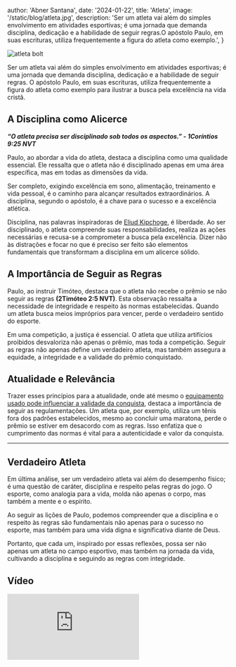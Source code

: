 
  author: 'Abner Santana',
  date: '2024-01-22',
  title: 'Atleta',
  image: '/static/blog/atleta.jpg',
  description:
  'Ser um atleta vai além do simples envolvimento em atividades esportivas; é uma jornada que demanda disciplina, dedicação e a habilidade de seguir regras.O apóstolo Paulo, em suas escrituras, utiliza frequentemente a figura do atleta como exemplo.',
}


<Image src={pic} alt="atleta bolt" />

Ser um atleta vai além do simples envolvimento em atividades esportivas; é uma jornada que demanda disciplina, dedicação e a habilidade de seguir regras. O apóstolo Paulo, em suas escrituras, utiliza frequentemente a figura do atleta como exemplo para ilustrar a busca pela excelência na vida cristã.

## A Disciplina como Alicerce

***“O atleta precisa ser disciplinado sob todos os aspectos.” - 1Coríntios 9:25 NVT***

Paulo, ao abordar a vida do atleta, destaca a disciplina como uma qualidade essencial. 
Ele ressalta que o atleta não é disciplinado apenas em uma área específica, mas em todas as dimensões da vida.

Ser completo, exigindo excelência em sono, alimentação, treinamento e vida pessoal, é o caminho para alcançar resultados extraordinários. A disciplina, segundo o apóstolo, é a chave para o sucesso e a excelência atlética.

Disciplina, nas palavras inspiradoras de <a href="https://www.youtube.com/watch?v=Tc00mDtzIJU" target="_blank">Eliud Kipchoge</a>, é liberdade. Ao ser disciplinado, o atleta compreende suas responsabilidades, realiza as ações necessárias e recusa-se a comprometer a busca pela excelência. Dizer não às distrações e focar no que é preciso ser feito são elementos fundamentais que transformam a disciplina em um alicerce sólido.

## A Importância de Seguir as Regras

Paulo, ao instruir Timóteo, destaca que o atleta não recebe o prêmio se não seguir as regras **(2Timóteo 2:5 NVT)**. Esta observação ressalta a necessidade de integridade e respeito às normas estabelecidas. Quando um atleta busca meios impróprios para vencer, perde o verdadeiro sentido do esporte.

Em uma competição, a justiça é essencial. O atleta que utiliza artifícios proibidos desvaloriza não apenas o prêmio, mas toda a competição. Seguir as regras não apenas define um verdadeiro atleta, mas também assegura a equidade, a integridade e a validade do prêmio conquistado.

## Atualidade e Relevância

Trazer esses princípios para a atualidade, onde até mesmo o <a href="https://ge.globo.com/atletismo/noticia/vencedor-da-maratona-de-vienna-e-desqualificado-por-espessura-do-tenis.ghtml" target="_blank">equipamento usado pode influenciar a validade da conquista</a>, destaca a importância de seguir as regulamentações. Um atleta que, por exemplo, utiliza um tênis fora dos padrões estabelecidos, mesmo ao concluir uma maratona, perde o prêmio se estiver em desacordo com as regras. Isso enfatiza que o cumprimento das normas é vital para a autenticidade e valor da conquista.
***
## Verdadeiro Atleta

Em última análise, ser um verdadeiro atleta vai além do desempenho físico; é uma questão de caráter, disciplina e respeito pelas regras do jogo. O esporte, como analogia para a vida, molda não apenas o corpo, mas também a mente e o espírito.

Ao seguir as lições de Paulo, podemos compreender que a disciplina e o respeito às regras são fundamentais não apenas para o sucesso no esporte, mas também para uma vida digna e significativa diante de Deus.

Portanto, que cada um, inspirado por essas reflexões, possa ser não apenas um atleta no campo esportivo, mas também na jornada da vida, cultivando a disciplina e seguindo as regras com integridade.

## Vídeo
<div class="video-container">
<iframe src="https://www.youtube.com/embed/ummGtQfMcq0" frameborder="0" allow="accelerometer; autoplay; clipboard-write; encrypted-media; gyroscope; picture-in-picture" allowfullscreen></iframe>
</div>